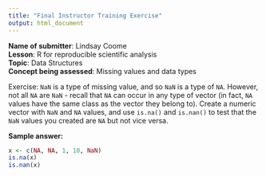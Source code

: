 ```yaml
---
title: "Final Instructor Training Exercise"
output: html_document
---
```


**Name of submitter**: Lindsay Coome  
**Lesson**: R for reproducible scientific analysis  
**Topic**: Data Structures  
**Concept being assessed**: Missing values and data types  

Exercise:
`NaN` is a type of missing value, and so `NaN` is a type of `NA`. However, not all `NA` are `NaN` - recall that `NA` can occur in any type of vector (in fact, `NA` values have the same class as the vector they belong to). Create a numeric vector with `NaN` and `NA` values, and use `is.na()` and `is.nan()` to test that the `NaN` values you created are `NA` but not vice versa.  
  
**Sample answer:**
```r
x <- c(NA, NA, 1, 10, NaN)
is.na(x)
is.nan(x)
```

